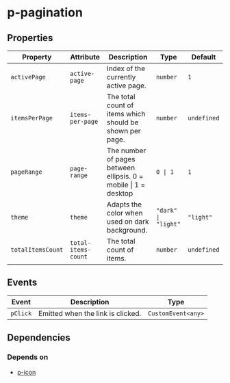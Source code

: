 # p-pagination



<!-- Auto Generated Below -->


## Properties

| Property          | Attribute           | Description                                                     | Type                | Default     |
| ----------------- | ------------------- | --------------------------------------------------------------- | ------------------- | ----------- |
| `activePage`      | `active-page`       | Index of the currently active page.                             | `number`            | `1`         |
| `itemsPerPage`    | `items-per-page`    | The total count of items which should be shown per page.        | `number`            | `undefined` |
| `pageRange`       | `page-range`        | The number of pages between ellipsis. 0 = mobile \| 1 = desktop | `0 \| 1`            | `1`         |
| `theme`           | `theme`             | Adapts the color when used on dark background.                  | `"dark" \| "light"` | `"light"`   |
| `totalItemsCount` | `total-items-count` | The total count of items.                                       | `number`            | `undefined` |


## Events

| Event    | Description                       | Type               |
| -------- | --------------------------------- | ------------------ |
| `pClick` | Emitted when the link is clicked. | `CustomEvent<any>` |


## Dependencies

### Depends on

- [p-icon](#/icon/icon)